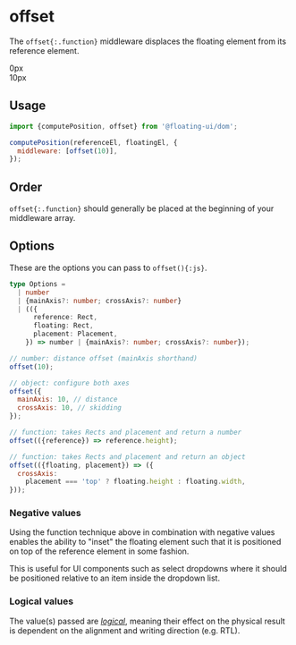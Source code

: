 # offset

The `offset{:.function}` middleware displaces the floating
element from its reference element.

<Chrome center className="pt-16 pb-24">
  <div className="flex gap-4">
    <Floating
      portaled
      middleware={[{name: 'offset', options: 0}]}
    >
      <div className="grid place-items-center w-32 h-32 mx-auto border-2 border-gray-1000 border-dashed">
        0px
      </div>
    </Floating>
    <Floating
      portaled
      middleware={[{name: 'offset', options: 10}]}
    >
      <div className="grid place-items-center w-32 h-32 mx-auto border-2 border-gray-1000 border-dashed">
        10px
      </div>
    </Floating>
  </div>
</Chrome>

## Usage

```js
import {computePosition, offset} from '@floating-ui/dom';

computePosition(referenceEl, floatingEl, {
  middleware: [offset(10)],
});
```

## Order

`offset{:.function}` should generally be placed at the beginning
of your middleware array.

## Options

These are the options you can pass to `offset(){:js}`.

```ts
type Options =
  | number
  | {mainAxis?: number; crossAxis?: number}
  | (({
      reference: Rect,
      floating: Rect,
      placement: Placement,
    }) => number | {mainAxis?: number; crossAxis?: number});
```

```js
// number: distance offset (mainAxis shorthand)
offset(10);

// object: configure both axes
offset({
  mainAxis: 10, // distance
  crossAxis: 10, // skidding
});

// function: takes Rects and placement and return a number
offset(({reference}) => reference.height);

// function: takes Rects and placement and return an object
offset(({floating, placement}) => ({
  crossAxis:
    placement === 'top' ? floating.height : floating.width,
}));
```

### Negative values

Using the function technique above in combination with negative
values enables the ability to "inset" the floating element such
that it is positioned on top of the reference element in some
fashion.

This is useful for UI components such as select dropdowns where
it should be positioned relative to an item inside the dropdown
list.

### Logical values

The value(s) passed are
[_logical_](https://developer.mozilla.org/en-US/docs/Web/CSS/CSS_Logical_Properties),
meaning their effect on the physical result is dependent on the
alignment and writing direction (e.g. RTL).
